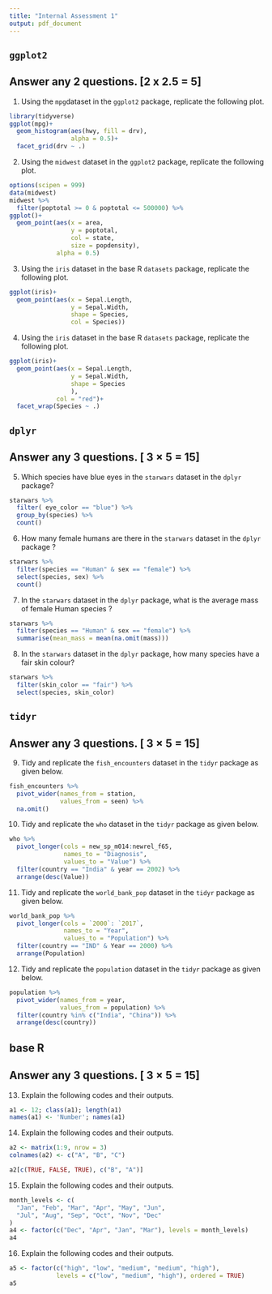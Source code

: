 ```yaml
---
title: "Internal Assessment 1"
output: pdf_document
---
```


\begin{center}
{\Large ECON03SEC1 (Backlog)}\\
{\Large Department of Economics}\\
{\Large Presidency University, Kolkata}\\
{\large Full Marks: 50}\\
{\large 23 Nov 2023}
\end{center}

## `ggplot2` 
## Answer any 2 questions. [2 x 2.5 = 5]

1. Using the `mpg`dataset in the `ggplot2` package, replicate the following plot.

```r
library(tidyverse)
ggplot(mpg)+
  geom_histogram(aes(hwy, fill = drv),
                 alpha = 0.5)+
  facet_grid(drv ~ .)
```

2. Using the `midwest` dataset in the `ggplot2` package, replicate the following plot.

```r
options(scipen = 999)
data(midwest)
midwest %>% 
  filter(poptotal >= 0 & poptotal <= 500000) %>% 
ggplot()+
  geom_point(aes(x = area,
                 y = poptotal,
                 col = state,
                 size = popdensity), 
             alpha = 0.5)
```

3. Using the `iris` dataset in the base R `datasets` package, replicate the following plot.

```r
ggplot(iris)+
  geom_point(aes(x = Sepal.Length,
                 y = Sepal.Width,
                 shape = Species,
                 col = Species))
```

4. Using the `iris` dataset in the base R `datasets` package, replicate the following plot.

```r
ggplot(iris)+
  geom_point(aes(x = Sepal.Length,
                 y = Sepal.Width,
                 shape = Species
                 ),
             col = "red")+
  facet_wrap(Species ~ .)
```




## `dplyr`
## Answer any 3 questions. [ 3 $\times$ 5 = 15]
5. Which species have blue eyes in the `starwars` dataset in the `dplyr` package?
```r
starwars %>% 
  filter( eye_color == "blue") %>% 
  group_by(species) %>% 
  count()
```

6. How many female humans are there in the `starwars` dataset in the `dplyr` package ?
```r
starwars %>% 
  filter(species == "Human" & sex == "female") %>% 
  select(species, sex) %>% 
  count()
```


7. In the `starwars` dataset in the `dplyr` package, what is the average mass of female Human species ?
```r
starwars %>% 
  filter(species == "Human" & sex == "female") %>% 
  summarise(mean_mass = mean(na.omit(mass)))
```

8. In the `starwars` dataset in the `dplyr` package, how many species have a fair skin colour?
```r
starwars %>% 
  filter(skin_color == "fair") %>% 
  select(species, skin_color)
```


## `tidyr`
## Answer any 3 questions. [ 3 $\times$ 5 = 15]

9. Tidy and replicate the `fish_encounters` dataset in the `tidyr` package as given below.

```r
fish_encounters %>% 
  pivot_wider(names_from = station,
              values_from = seen) %>% 
  na.omit()  
```

10. Tidy and replicate the `who` dataset in the `tidyr` package as given below.
```r
who %>% 
  pivot_longer(cols = new_sp_m014:newrel_f65,
               names_to = "Diagnosis",
               values_to = "Value") %>% 
  filter(country == "India" & year == 2002) %>% 
  arrange(desc(Value))
```

11. Tidy and replicate the `world_bank_pop` dataset in the `tidyr` package as given below.

```r
world_bank_pop %>% 
  pivot_longer(cols = `2000`: `2017`,
               names_to = "Year",
               values_to = "Population") %>% 
  filter(country == "IND" & Year == 2000) %>% 
  arrange(Population)
```

12. Tidy and replicate the `population` dataset in the `tidyr` package as given below.

```r
population %>% 
  pivot_wider(names_from = year,
              values_from = population) %>% 
  filter(country %in% c("India", "China")) %>% 
  arrange(desc(country))
```



## base R
## Answer any 3 questions. [ 3 $\times$ 5 = 15]

13. Explain the following codes and their outputs.
```r
a1 <- 12; class(a1); length(a1)
names(a1) <- 'Number'; names(a1)
```

14. Explain the following codes and their outputs.
```r
a2 <- matrix(1:9, nrow = 3)
colnames(a2) <- c("A", "B", "C")

a2[c(TRUE, FALSE, TRUE), c("B", "A")]
```

15. Explain the following codes and their outputs.
```r
month_levels <- c(
  "Jan", "Feb", "Mar", "Apr", "May", "Jun", 
  "Jul", "Aug", "Sep", "Oct", "Nov", "Dec"
)
a4 <- factor(c("Dec", "Apr", "Jan", "Mar"), levels = month_levels)
a4
```

16. Explain the following codes and their outputs.
```r
a5 <- factor(c("high", "low", "medium", "medium", "high"), 
             levels = c("low", "medium", "high"), ordered = TRUE)
a5
```


